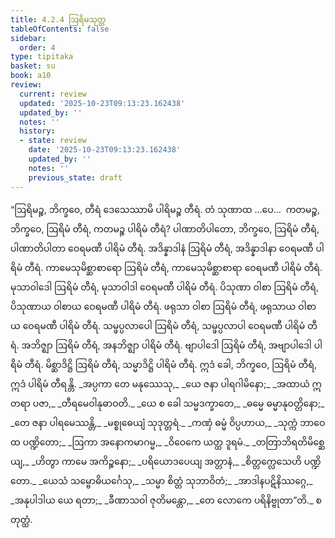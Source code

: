 ```yaml
---
title: 4.2.4 ဩရိမသုတ္တ
tableOfContents: false
sidebar:
  order: 4
type: tipitaka
basket: su
book: a10
review:
  current: review
  updated: '2025-10-23T09:13:23.162438'
  updated_by: ''
  notes: ''
  history:
  - state: review
    date: '2025-10-23T09:13:23.162438'
    updated_by: ''
    notes: ''
    previous_state: draft
---
```



<ReviewStatus review={frontmatter.review} showDetails={true} />

<HypothesisAnnotation frontmatter={frontmatter} />

<DynamicBreadcrumb />

<Division number="170" book="a10" e="ch" v="17" p="463">

<Paragraph number="1193" book="a10">
“ဩရိမဉ္စ, ဘိက္ခဝေ, တီရံ ဒေသေဿာမိ ပါရိမဉ္စ တီရံ. တံ သုဏာထ …ပေ…  ကတမဉ္စ, ဘိက္ခဝေ, ဩရိမံ တီရံ, ကတမဉ္စ ပါရိမံ တီရံ? ပါဏာတိပါတော, ဘိက္ခဝေ, ဩရိမံ တီရံ, ပါဏာတိပါတာ ဝေရမဏီ ပါရိမံ တီရံ. အဒိန္နာဒါနံ ဩရိမံ တီရံ, အဒိန္နာဒါနာ ဝေရမဏီ ပါရိမံ တီရံ. ကာမေသုမိစ္ဆာစာရော ဩရိမံ တီရံ, ကာမေသုမိစ္ဆာစာရာ ဝေရမဏီ ပါရိမံ တီရံ. မုသာဝါဒေါ ဩရိမံ တီရံ, မုသာဝါဒါ ဝေရမဏီ ပါရိမံ တီရံ. ပိသုဏာ ဝါစာ ဩရိမံ တီရံ, ပိသုဏာယ ဝါစာယ ဝေရမဏီ ပါရိမံ တီရံ. ဖရုသာ ဝါစာ ဩရိမံ တီရံ, ဖရုသာယ ဝါစာယ ဝေရမဏီ ပါရိမံ တီရံ. သမ္ဖပ္ပလာပေါ ဩရိမံ တီရံ, သမ္ဖပ္ပလာပါ ဝေရမဏီ ပါရိမံ တီရံ. အဘိဇ္ဈာ ဩရိမံ တီရံ, အနဘိဇ္ဈာ ပါရိမံ တီရံ. ဗျာပါဒေါ ဩရိမံ တီရံ, အဗျာပါဒေါ ပါရိမံ တီရံ. မိစ္ဆာဒိဋ္ဌိ ဩရိမံ တီရံ, သမ္မာဒိဋ္ဌိ ပါရိမံ တီရံ. ဣဒံ ခေါ, ဘိက္ခဝေ, ဩရိမံ တီရံ, ဣဒံ ပါရိမံ တီရန္တိ.
</Paragraph>

<Paragraph number="1194" type="verses" book="a10">
_အပ္ပကာ တေ မနုဿေသု,_  
_ယေ ဇနာ ပါရဂါမိနော;_  
_အထာယံ ဣတရာ ပဇာ,_  
_တီရမေဝါနုဓာဝတိ._  

</Paragraph>

<Paragraph number="1195" type="verses" book="a10">
_ယေ စ ခေါ သမ္မဒက္ခာတေ,_  
_ဓမ္မေ ဓမ္မာနုဝတ္တိနော;_  
_တေ ဇနာ ပါရမေဿန္တိ,_  
_မစ္စုဓေယျံ သုဒုတ္တရံ._  

</Paragraph>

<Paragraph number="1196" type="verses" book="a10">
_ကဏှံ ဓမ္မံ ဝိပ္ပဟာယ,_  
_သုက္ကံ ဘာဝေထ ပဏ္ဍိတော;_  
_ဩကာ အနောကမာဂမ္မ,_  
_ဝိဝေကေ ယတ္ထ ဒူရမံ._  

</Paragraph>

<Paragraph number="1197" type="verses" book="a10">
_တတြာဘိရတိမိစ္ဆေယျ,_  
_ဟိတွာ ကာမေ အကိဉ္စနော;_  
_ပရိယောဒပေယျ အတ္တာနံ,_  
_စိတ္တက္လေသေဟိ ပဏ္ဍိတော._  

</Paragraph>

<Paragraph number="1198" type="verses" book="a10">
_ယေသံ သမ္ဗောဓိယင်္ဂေသု,_  
_သမ္မာ စိတ္တံ သုဘာဝိတံ;_  
_အာဒါနပဋိနိဿဂ္ဂေ,_  
_အနုပါဒါယ ယေ ရတာ;_  
_ခီဏာသဝါ ဇုတိမန္တော,_  
_တေ လောကေ ပရိနိဗ္ဗုတာ”တိ._  


</Paragraph>
</Division>

<Paragraph number="1199" type="center" book="a10">
စတုတ္ထံ.
</Paragraph>